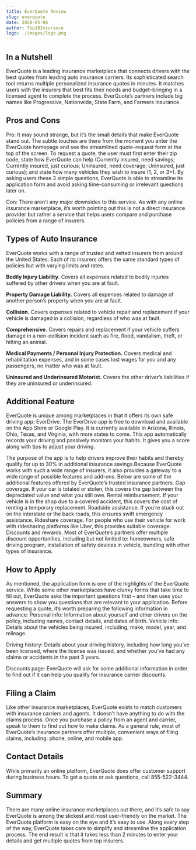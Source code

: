 ```yaml
---
title: EverQuote Review
slug: everquote
date: 2020-05-06
author: Top10Insurance
logo: ./images/logo.png
---
```


## In a Nutshell

EverQuote is a leading insurance marketplace that connects drivers with the best quotes from leading auto insurance carriers. Its sophisticated search tool returns multiple personalized insurance quotes in minutes. It matches users with the insurers that best fits their needs and budget–bringing in a licensed agent to complete the process. EverQuote’s partners include big names like Progressive, Nationwide, State Farm, and Farmers Insurance.

## Pros and Cons

Pro: It may sound strange, but it’s the small details that make EverQuote stand out. The subtle touches are there from the moment you enter the EverQuote homepage and see the streamlined quote-request form at the top of the screen. To request a quote, the user must first enter their zip code, state how EverQuote can help (Currently insured, need savings; Currently insured, just curious; Uninsured, need coverage; Uninsured, just curious); and state how many vehicles they wish to insure (1, 2, or 3+). By asking users these 3 simple questions, EverQuote is able to streamline its application form and avoid asking time-consuming or irrelevant questions later on.

Con: There aren’t any major downsides to this service. As with any online insurance marketplace, it’s worth pointing out this is not a direct insurance provider but rather a service that helps users compare and purchase policies from a range of insurers.

## Types of Auto Insurance

EverQuote works with a range of trusted and vetted insurers from around the United States. Each of its insurers offers the same standard types of policies but with varying limits and rates.

**Bodily Injury Liability.** Covers all expenses related to bodily injuries suffered by other drivers when you are at fault.

**Property Damage Liability.** Covers all expenses related to damage of another person’s property when you are at fault.

**Collision.** Covers expenses related to vehicle repair and replacement if your vehicle is damaged in a collision, regardless of who was at fault.

**Comprehensive.** Covers repairs and replacement if your vehicle suffers damage in a non-collision incident such as fire, flood, vandalism, theft, or hitting an animal.

**Medical Payments / Personal Injury Protection.** Covers medical and rehabilitation expenses, and in some cases lost wages for you and any passengers, no matter who was at fault.

**Uninsured and Underinsured Motorist.** Covers the other driver’s liabilities if they are uninsured or underinsured.

## Additional Feature

EverQuote is unique among marketplaces in that it offers its own safe driving app: EverDrive. The EverDrive app is free to download and available on the App Store or Google Play. It is currently available in Arizona, Illinois, Ohio, Texas, and Virginia, with more states to come. This app automatically records your driving and passively monitors your habits. It gives you a score along with tips to adjust your driving.

The purpose of the app is to help drivers improve their habits and thereby qualify for up to 30% in additional insurance savings.Because EverQuote works with such a wide range of insurers, it also provides a gateway to a wide range of possible features and add-ons. Below are some of the additional features offered by EverQuote’s trusted insurance partners. Gap coverage. If your car is totaled or stolen, this covers the gap between the depreciated value and what you still owe. Rental reimbursement. If your vehicle is in the shop due to a covered accident, this covers the cost of renting a temporary replacement. Roadside assistance. If you’re stuck out on the interstate or the back roads, this ensures swift emergency assistance. Rideshare coverage. For people who use their vehicle for work with ridesharing platforms like Uber, this provides suitable coverage. Discounts and rewards. Most of EverQuote’s partners offer multiple discount opportunities, including but not limited to: homeowners, safe driving program, installation of safety devices in vehicle, bundling with other types of insurance.

## How to Apply

As mentioned, the application form is one of the highlights of the EverQuote service. While some other marketplaces have clunky forms that take time to fill out, EverQuote asks the important questions first – and then uses your answers to show you questions that are relevant to your application. Before requesting a quote, it’s worth preparing the following information in advance: Personal info: Information about yourself and other drivers on the policy, including names, contact details, and dates of birth. Vehicle info: Details about the vehicles being insured, including, make, model, year, and mileage.

Driving history: Details about your driving history, including how long you’ve been licensed, where the license was issued, and whether you’ve had any claims or accidents in the past 3 years.

Discounts page: EverQuote will ask for some additional information in order to find out if it can help you qualify for insurance carrier discounts.

## Filing a Claim

Like other insurance marketplaces, EverQuote exists to match customers with insurance carriers and agents. It doesn’t have anything to do with the claims process. Once you purchase a policy from an agent and carrier, speak to them to find out how to make claims. As a general rule, most of EverQuote’s insurance partners offer multiple, convenient ways of filing claims, including: phone, online, and mobile app.

## Contact Details

While primarily an online platform, EverQuote does offer customer support during business hours. To get a quote or ask questions, call 855-522-3444.

## Summary

There are many online insurance marketplaces out there, and it’s safe to say EverQuote is among the slickest and most user-friendly on the market. The EverQuote platform is easy on the eye and it’s easy to use. Along every step of the way, EverQuote takes care to simplify and streamline the application process. The end result is that it takes less than 2 minutes to enter your details and get multiple quotes from top insurers.
